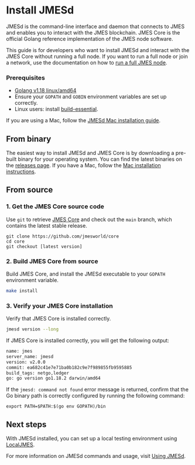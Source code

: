 
# Install JMESd

JMESd is the command-line interface and daemon that connects to JMES and enables you to interact with the JMES blockchain. JMES Core is the official Golang reference implementation of the JMES node software.

This guide is for developers who want to install JMESd and interact with the JMES Core without running a full node. If you want to run a full node or join a network, use the documentation on how to [run a full JMES node](../../full-node/run-a-full-jmes-node/README.mdx).

### Prerequisites

- [Golang v1.18 linux/amd64](https://golang.org/doc/install)
- Ensure your `GOPATH` and `GOBIN` environment variables are set up correctly.
- Linux users: install [build-essential](http://linux-command.org/en/build-essential.html).

<Admonition type="danger" icon="🔥" title="JMESd for Mac">

If you are using a Mac, follow the [JMESd Mac installation guide](./jmesd-mac.mdx).

</Admonition>

## From binary

The easiest way to install JMESd and JMES Core is by downloading a pre-built binary for your operating system. You can find the latest binaries on the [releases page](https://github.com/jmesworld/core/releases). If you have a Mac, follow the [Mac installation instructions](./jmesd-mac.mdx).

## From source

### 1. Get the JMES Core source code

Use `git` to retrieve [JMES Core](https://github.com/jmesworld/core/) and check out the `main` branch, which contains the latest stable release.

```
git clone https://github.com/jmesworld/core
cd core
git checkout [latest version]
```

### 2. Build JMES Core from source

Build JMES Core, and install the JMESd executable to your `GOPATH` environment variable.

```bash
make install
```

### 3. Verify your JMES Core installation

Verify that JMES Core is installed correctly.

```bash
jmesd version --long
```

If JMES Core is installed correctly, you will get the following output:

```bash
name: jmes
server_name: jmesd
version: v2.0.0
commit: ea682c41e7e71ba0b182c9e7f989855fb9595885
build_tags: netgo,ledger
go: go version go1.18.2 darwin/amd64
```

<Admonition type="tip" icon="💡">

If the `jmesd: command not found` error message is returned, confirm that the Go binary path is correctly configured by running the following command:

```
export PATH=$PATH:$(go env GOPATH)/bin
```

</Admonition>

## Next steps

With JMESd installed, you can set up a local testing environment using [LocalJMES](../localjmes/README.mdx).

For more information on JMESd commands and usage, visit [Using JMESd](using-jmesd.mdx).
